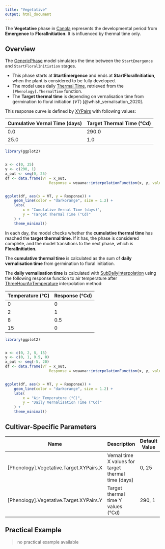 ```yaml
---
title: "Vegetative"
output: html_document
---
```



The **Vegetative** phase in [Canola](/docs/Crops/Canola) represents the developmental period from **Emergence** to **FloralInitiation**. It is influenced by thermal time only.

## Overview

The [GenericPhase](/docs/Models/PMF/Phenology/Phases/GenericPhase.qmd) model simulates the time between the `StartEmergence` and `StartFloralInitiation` stages.

- This phase starts at **StartEmergence** and ends at **StartFloralInitiation**, when the plant is considered to be fully developed.
- The model uses daily [Thermal Time](ThermalTime.qmd), retrieved from the `[Phenology].ThermalTime` function.
- The **Target thermal time** is depending on vernalisation time from germination to floral initiation ($VT$) [@whish_vernalisation_2020].

This response curve is defined by [XYPairs](/docs/Models/Functions/XYPairs.qmd) with following values:

| Cumulative Vernal Time (days) | Target Thermal Time (°Cd) |
|-------------------------------|---------------------------|   
| 0.0                           | 290.0                     |
| 25.0                          | 1.0                       |


```r
library(ggplot2)


x <- c(0, 25)
y <- c(290, 1)
x_out <- seq(0, 25)
df <- data.frame(VT = x_out, 
                    Response = weaana::interpolationFunction(x, y, values = x_out))


ggplot(df, aes(x = VT, y = Response)) +
    geom_line(color = "darkorange", size = 1.2) +
    labs(
        x = "Cumulative Vernal Time (days)",
        y = "Target Thermal Time (°Cd)"
    ) +
    theme_minimal()

```

In each day, the model checks whether the **cumulative thermal time** has reached the **target thermal time**. If it has, the phase is considered complete, and the model transitions to the next phase, which is **FloralInitiation**.

The **cumulative thermal time** is calculated as the sum of **daily vernalisation time** from germination to floral initiation.

The **daily vernalisation time** is calculated with [SubDailyInterpolation](/docs/Models/Functions/SubDailyInterpolation.qmd) using the following response function to air temperature after [ThreeHourAirTemperature](/docs/Models/Functions/ThreeHourAirTemperature.qmd) interpolation method:

| Temperature (°C) | Response (°Cd) |
|-------------------|-----------------|
| 0                 | 0               |
| 2                 | 1               |
| 8                 | 0.5             |
| 15                | 0               |


```r
library(ggplot2)


x <- c(0, 2, 8, 15)
y <- c(0, 1, 0.5, 0)
x_out <- seq(-5, 20)
df <- data.frame(VT = x_out, 
                    Response = weaana::interpolationFunction(x, y, values = x_out))


ggplot(df, aes(x = VT, y = Response)) +
    geom_line(color = "darkorange", size = 1.2) +
    labs(
        x = "Air Temperature (°C)",
        y = "Daily Vernalisation Time (°Cd)"
    ) +
    theme_minimal()

```


## Cultivar-Specific Parameters

| Name                                         | Description                                         | Default Value      |
|----------------------------------------------|-----------------------------------------------------|--------------------|
| [Phenology].Vegetative.Target.XYPairs.X      | Vernal time X values for target thermal time (days) | 0, 25              |
| [Phenology].Vegetative.Target.XYPairs.Y      | Target thermal time Y values (°Cd)                  | 290, 1           |

## Practical Example

> no practical example available

